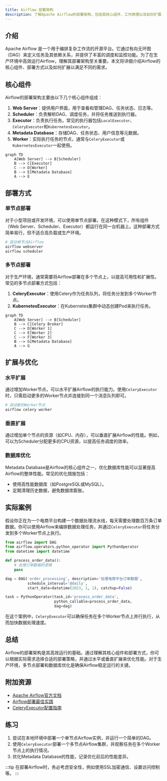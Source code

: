 ```yaml
---
title: Airflow 部署架构
description: 了解Apache Airflow的部署架构，包括其核心组件、工作原理以及如何扩展以满足生产需求。
---
```


## 介绍

Apache Airflow 是一个用于编排复杂工作流的开源平台。它通过有向无环图（DAG）来定义任务及其依赖关系，并提供了丰富的调度和监控功能。为了在生产环境中高效运行Airflow，理解其部署架构至关重要。本文将详细介绍Airflow的核心组件、部署方式以及如何扩展以满足不同的需求。

## 核心组件

Airflow的部署架构主要由以下几个核心组件组成：

1. **Web Server**：提供用户界面，用于查看和管理DAG、任务状态、日志等。
2. **Scheduler**：负责解析DAG、调度任务，并将任务推送到执行器。
3. **Executor**：负责执行任务。常见的执行器包括`LocalExecutor`、`CeleryExecutor`和`KubernetesExecutor`。
4. **Metadata Database**：存储DAG、任务状态、用户信息等元数据。
5. **Worker**：实际执行任务的节点，通常与`CeleryExecutor`或`KubernetesExecutor`一起使用。

```mermaid
graph TD
    A[Web Server] --> B[Scheduler]
    B --> C[Executor]
    C --> D[Worker]
    B --> E[Metadata Database]
    A --> E
```

## 部署方式

### 单节点部署

对于小型项目或开发环境，可以使用单节点部署。在这种模式下，所有组件（Web Server、Scheduler、Executor）都运行在同一台机器上。这种部署方式简单易行，但不适合高负载或生产环境。

```bash
# 启动单节点Airflow
airflow webserver
airflow scheduler
```

### 多节点部署

对于生产环境，通常需要将Airflow部署在多个节点上，以提高可用性和扩展性。常见的多节点部署方式包括：

1. **CeleryExecutor**：使用Celery作为任务队列，将任务分发到多个Worker节点。
2. **KubernetesExecutor**：在Kubernetes集群中动态创建Pod来执行任务。

```mermaid
graph TD
    A[Web Server] --> B[Scheduler]
    B --> C[Celery Broker]
    C --> D[Worker 1]
    C --> E[Worker 2]
    C --> F[Worker 3]
    B --> G[Metadata Database]
    A --> G
```

## 扩展与优化

### 水平扩展

通过增加Worker节点，可以水平扩展Airflow的执行能力。使用`CeleryExecutor`时，只需启动更多的Worker节点并连接到同一个消息队列即可。

```bash
# 启动新的Worker节点
airflow celery worker
```

### 垂直扩展

通过增加单个节点的资源（如CPU、内存），可以垂直扩展Airflow的性能。例如，可以为Scheduler分配更多的CPU资源，以提高任务调度的效率。

### 数据库优化

Metadata Database是Airflow的核心组件之一，优化数据库性能可以显著提高Airflow的整体性能。常见的优化措施包括：

- 使用高性能数据库（如PostgreSQL或MySQL）。
- 定期清理历史数据，避免数据库膨胀。

## 实际案例

假设你正在为一个电商平台构建一个数据处理流水线，每天需要处理数百万条订单数据。你可以使用Airflow来编排数据处理任务，并通过`CeleryExecutor`将任务分发到多个Worker节点上执行。

```python
from airflow import DAG
from airflow.operators.python_operator import PythonOperator
from datetime import datetime

def process_order_data():
    # 处理订单数据的逻辑
    pass

dag = DAG('order_processing', description='处理电商平台订单数据',
          schedule_interval='@daily',
          start_date=datetime(2023, 1, 1), catchup=False)

task = PythonOperator(task_id='process_order_data',
                      python_callable=process_order_data,
                      dag=dag)
```

在这个案例中，`CeleryExecutor`可以确保任务在多个Worker节点上并行执行，从而加快数据处理速度。

## 总结

Airflow的部署架构是其高效运行的基础。通过理解其核心组件和部署方式，你可以根据实际需求选择合适的部署策略，并通过水平或垂直扩展来优化性能。对于生产环境，多节点部署和数据库优化是确保Airflow稳定运行的关键。

## 附加资源

- [Apache Airflow官方文档](https://airflow.apache.org/docs/)
- [Airflow部署最佳实践](https://airflow.apache.org/docs/apache-airflow/stable/production-deployment.html)
- [CeleryExecutor配置指南](https://airflow.apache.org/docs/apache-airflow/stable/executor/celery.html)

## 练习

1. 尝试在本地环境中部署一个单节点Airflow实例，并运行一个简单的DAG。
2. 使用`CeleryExecutor`部署一个多节点Airflow集群，并观察任务在多个Worker节点上的执行情况。
3. 优化Metadata Database的性能，记录优化前后的性能差异。

:::tip
在部署Airflow时，务必考虑安全性，例如使用SSL加密通信、设置访问控制等。
:::